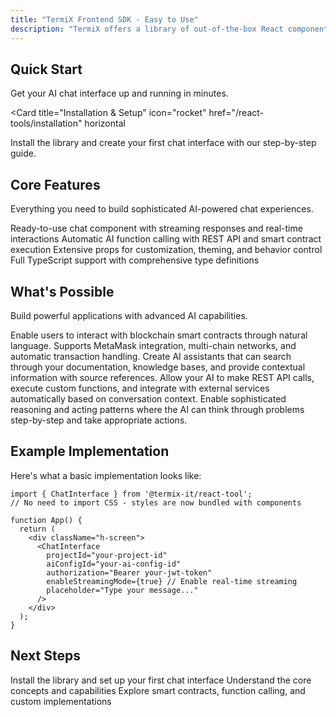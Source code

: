 ```yaml
---
title: "TermiX Frontend SDK - Easy to Use"
description: "TermiX offers a library of out-of-the-box React components that enable your dApp to support intelligent AI conversations and Web3 workflows in minutes. These components are highly customizable and can even be fully white-labeled. This means you have access to out-of-the-box natural language interaction, smart contract calls, MCP tool integration, and more."
---
```



## Quick Start

Get your AI chat interface up and running in minutes.

<Card
  title="Installation & Setup"
  icon="rocket"
  href="/react-tools/installation"
  horizontal
>
  Install the library and create your first chat interface with our step-by-step guide.
</Card>

## Core Features

Everything you need to build sophisticated AI-powered chat experiences.

<CardGroup cols={2}>
  <Card
    title="🤖 AI Chat Interface"
    icon="robot"
    href="/react-tools/overview"
  >
    Ready-to-use chat component with streaming responses and real-time interactions
  </Card>
  <Card
    title="🛠️ Function Calling"
    icon="wrench"
    href="/react-tools/advanced-usage"
  >
    Automatic AI function calling with REST API and smart contract execution
  </Card>
  <Card
    title="🔧 Configuration"
    icon="gear"
    href="/react-tools/configuration"
  >
    Extensive props for customization, theming, and behavior control
  </Card>
  <Card
    title="🚀 TypeScript"
    icon="code"
    href="/react-tools/typescript"
  >
    Full TypeScript support with comprehensive type definitions
  </Card>
</CardGroup>

## What's Possible

Build powerful applications with advanced AI capabilities.

<AccordionGroup>
  <Accordion title="🌟 Smart Contract Integration">
    Enable users to interact with blockchain smart contracts through natural language. Supports MetaMask integration, multi-chain networks, and automatic transaction handling.
  </Accordion>
  
  <Accordion title="📚 Knowledge Base Integration">
    Create AI assistants that can search through your documentation, knowledge bases, and provide contextual information with source references.
  </Accordion>
  
  <Accordion title="🔄 Function Calling">
    Allow your AI to make REST API calls, execute custom functions, and integrate with external services automatically based on conversation context.
  </Accordion>
  
  <Accordion title="⚡ ReAct Pattern">
    Enable sophisticated reasoning and acting patterns where the AI can think through problems step-by-step and take appropriate actions.
  </Accordion>
</AccordionGroup>

## Example Implementation

Here's what a basic implementation looks like:

```tsx
import { ChatInterface } from '@termix-it/react-tool';
// No need to import CSS - styles are now bundled with components

function App() {
  return (
    <div className="h-screen">
      <ChatInterface
        projectId="your-project-id"
        aiConfigId="your-ai-config-id"
        authorization="Bearer your-jwt-token"
        enableStreamingMode={true} // Enable real-time streaming
        placeholder="Type your message..."
      />
    </div>
  );
}
```

## Next Steps

<CardGroup cols={3}>
  <Card
    title="Get Started"
    icon="play"
    href="/react-tools/installation"
  >
    Install the library and set up your first chat interface
  </Card>
  <Card
    title="Learn the Basics"
    icon="book"
    href="/react-tools/overview"
  >
    Understand the core concepts and capabilities
  </Card>
  <Card
    title="Advanced Features"
    icon="rocket"
    href="/react-tools/advanced-usage"
  >
    Explore smart contracts, function calling, and custom implementations
  </Card>
</CardGroup>
